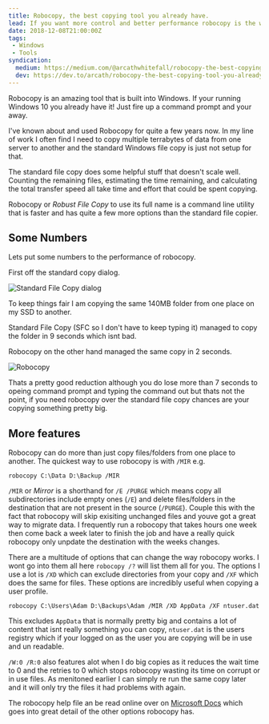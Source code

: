 ```yaml
---
title: Robocopy, the best copying tool you already have.
lead: If you want more control and better performance robocopy is the way to go.
date: 2018-12-08T21:00:00Z
tags:
 - Windows
 - Tools
syndication:
  medium: https://medium.com/@arcathwhitefall/robocopy-the-best-copying-tool-you-already-have-58e615bcdfdf
  dev: https://dev.to/arcath/robocopy-the-best-copying-tool-you-already-have-la8
---
```

Robocopy is an amazing tool that is built into Windows. If your running Windows 10 you already have it! Just fire up a command prompt and your away.

I've known about and used Robocopy for quite a few years now. In my line of work I often find I need to copy multiple terrabytes of data from one server to another and the standard Windows file copy is just not setup for that.

The standard file copy does some helpful stuff that doesn't scale well. Counting the remaining files, estimating the time remaining, and calculating the total transfer speed all take time and effort that could be spent copying.

Robocopy or _Robust File Copy_ to use its full name is a command line utility that is faster and has quite a few more options than the standard file copier.

## Some Numbers

Lets put some numbers to the performance of robocopy.

First off the standard copy dialog.

![Standard File Copy dialog](./standard-copy.png)

To keep things fair I am copying the same 140MB folder from one place on my SSD to another.

Standard File Copy (SFC so I don't have to keep typing it) managed to copy the folder in 9 seconds which isnt bad.

Robocopy on the other hand managed the same copy in 2 seconds.

![Robocopy](./robocopy.png)

Thats a pretty good reduction although you do lose more than 7 seconds to opeing command prompt and typing the command out but thats not the point, if you need robocopy over the standard file copy chances are your copying something pretty big.

## More features

Robocopy can do more than just copy files/folders from one place to another. The quickest way to use robocopy is with `/MIR` e.g.

```batch
robocopy C:\Data D:\Backup /MIR
```

`/MIR` or _Mirror_ is a shorthand for `/E /PURGE` which means copy all subdirectories include empty ones (`/E`) and delete files/folders in the destination that are not present in the source (`/PURGE`). Couple this with the fact that robocopy will skip exisiting unchanged files and youve got a great way to migrate data. I frequently run a robocopy that takes hours one week then come back a week later to finish the job and have a really quick robocopy only unpdate the destination with the weeks changes.

There are a multitude of options that can change the way robocopy works. I wont go into them all here `robocopy /?` will list them all for you. The options I use a lot is `/XD` which can exclude directories from your copy and `/XF` which does the same for files. These options are incredibly useful when copying a user profile.

```batch
robocopy C:\Users\Adam D:\Backups\Adam /MIR /XD AppData /XF ntuser.dat
```

This excludes `AppData` that is normally pretty big and contains a lot of content that isnt really something you can copy, `ntuser.dat` is the users registry which if your logged on as the user you are copying will be in use and un readable.

`/W:0 /R:0` also features alot when I do big copies as it reduces the wait time to 0 and the retries to 0 which stops robocopy wasting its time on corrupt or in use files. As menitoned earlier I can simply re run the same copy later and it will only try the files it had problems with again.

The robocopy help file an be read online over on [Microsoft Docs](https://docs.microsoft.com/en-us/windows-server/administration/windows-commands/robocopy) which goes into great detail of the other options robocopy has.
